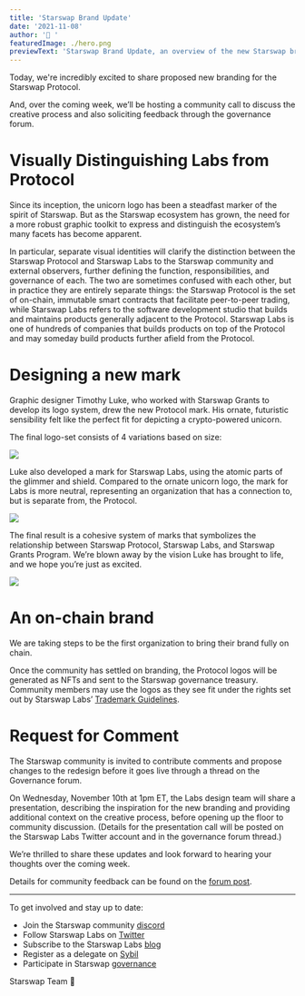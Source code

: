 ```yaml
---
title: 'Starswap Brand Update'
date: '2021-11-08'
author: '🦄 '
featuredImage: ./hero.png
previewText: 'Starswap Brand Update, an overview of the new Starswap brand.'
---
```


Today, we're incredibly excited to share proposed new branding for the Starswap Protocol.

And, over the coming week, we’ll be hosting a community call to discuss the creative process and also soliciting feedback through the governance forum.

# Visually Distinguishing Labs from Protocol

Since its inception, the unicorn logo has been a steadfast marker of the spirit of Starswap. But as the Starswap ecosystem has grown, the need for a more robust graphic toolkit to express and distinguish the ecosystem’s many facets has become apparent.

In particular, separate visual identities will clarify the distinction between the Starswap Protocol and Starswap Labs to the Starswap community and external observers, further defining the function, responsibilities, and governance of each. The two are sometimes confused with each other, but in practice they are entirely separate things: the Starswap Protocol is the set of on-chain, immutable smart contracts that facilitate peer-to-peer trading, while Starswap Labs refers to the software development studio that builds and maintains products generally adjacent to the Protocol. Starswap Labs is one of hundreds of companies that builds products on top of the Protocol and may someday build products further afield from the Protocol.

# Designing a new mark

Graphic designer Timothy Luke, who worked with Starswap Grants to develop its logo system, drew the new Protocol mark. His ornate, futuristic sensibility felt like the perfect fit for depicting a crypto-powered unicorn.

The final logo-set consists of 4 variations based on size:

![](./protocol.png)

Luke also developed a mark for Starswap Labs, using the atomic parts of the glimmer and shield. Compared to the ornate unicorn logo, the mark for Labs is more neutral, representing an organization that has a connection to, but is separate from, the Protocol.

![](./labs.png)

The final result is a cohesive system of marks that symbolizes the relationship between Starswap Protocol, Starswap Labs, and Starswap Grants Program. We’re blown away by the vision Luke has brought to life, and we hope you’re just as excited.

![](./family.png)

# An on-chain brand

We are taking steps to be the first organization to bring their brand fully on chain.

Once the community has settled on branding, the Protocol logos will be generated as NFTs and sent to the Starswap governance treasury. Community members may use the logos as they see fit under the rights set out by Starswap Labs’ [Trademark Guidelines](https://starswap.xyz/trademarks/).

# Request for Comment

The Starswap community is invited to contribute comments and propose changes to the redesign before it goes live through a thread on the Governance forum.

On Wednesday, November 10th at 1pm ET, the Labs design team will share a presentation, describing the inspiration for the new branding and providing additional context on the creative process, before opening up the floor to community discussion. (Details for the presentation call will be posted on the Starswap Labs Twitter account and in the governance forum thread.)

We’re thrilled to share these updates and look forward to hearing your thoughts over the coming week.

Details for community feedback can be found on the [forum post](https://gov.starswap.xyz/t/Starswap-protocol-brand-update-request-for-comment/14822).

---

To get involved and stay up to date:

- Join the Starswap community [discord](https://discord.com/invite/FCfyBSbCU5)
- Follow Starswap Labs on [Twitter](/Starswap)
- Subscribe to the Starswap Labs [blog](https://starswap.xyz/rss.xml)
- Register as a delegate on [Sybil](https://sybil.org/#/delegates/Starswap)
- Participate in Starswap [governance](https://gov.starswap.xyz/)

Starswap Team
🦄
